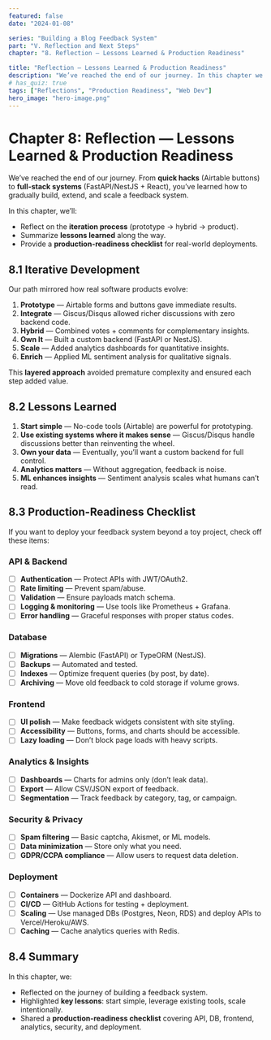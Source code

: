 ```yaml
---
featured: false
date: "2024-01-08"

series: "Building a Blog Feedback System"
part: "V. Reflection and Next Steps"
chapter: "8. Reflection — Lessons Learned & Production Readiness"

title: "Reflection — Lessons Learned & Production Readiness"
description: "We’ve reached the end of our journey. In this chapter we're going to reflect on our process, summarize lessons learned and present a checklist to make our solution production ready for the real world."
# has_quiz: true
tags: ["Reflections", "Production Readiness", "Web Dev"]
hero_image: "hero-image.png"
---
```


# Chapter 8: Reflection — Lessons Learned & Production Readiness

We’ve reached the end of our journey.
From **quick hacks** (Airtable buttons) to **full-stack systems** (FastAPI/NestJS + React), you’ve learned how to gradually build, extend, and scale a feedback system.

In this chapter, we’ll:

* Reflect on the **iteration process** (prototype → hybrid → product).
* Summarize **lessons learned** along the way.
* Provide a **production-readiness checklist** for real-world deployments.

## 8.1 Iterative Development

Our path mirrored how real software products evolve:

1. **Prototype** — Airtable forms and buttons gave immediate results.
2. **Integrate** — Giscus/Disqus allowed richer discussions with zero backend code.
3. **Hybrid** — Combined votes + comments for complementary insights.
4. **Own It** — Built a custom backend (FastAPI or NestJS).
5. **Scale** — Added analytics dashboards for quantitative insights.
6. **Enrich** — Applied ML sentiment analysis for qualitative signals.

This **layered approach** avoided premature complexity and ensured each step added value.

## 8.2 Lessons Learned

1. **Start simple** — No-code tools (Airtable) are powerful for prototyping.
2. **Use existing systems where it makes sense** — Giscus/Disqus handle discussions better than reinventing the wheel.
3. **Own your data** — Eventually, you’ll want a custom backend for full control.
4. **Analytics matters** — Without aggregation, feedback is noise.
5. **ML enhances insights** — Sentiment analysis scales what humans can’t read.

## 8.3 Production-Readiness Checklist

If you want to deploy your feedback system beyond a toy project, check off these items:

### API & Backend

* [ ] **Authentication** — Protect APIs with JWT/OAuth2.
* [ ] **Rate limiting** — Prevent spam/abuse.
* [ ] **Validation** — Ensure payloads match schema.
* [ ] **Logging & monitoring** — Use tools like Prometheus + Grafana.
* [ ] **Error handling** — Graceful responses with proper status codes.

### Database

* [ ] **Migrations** — Alembic (FastAPI) or TypeORM (NestJS).
* [ ] **Backups** — Automated and tested.
* [ ] **Indexes** — Optimize frequent queries (by post, by date).
* [ ] **Archiving** — Move old feedback to cold storage if volume grows.

### Frontend

* [ ] **UI polish** — Make feedback widgets consistent with site styling.
* [ ] **Accessibility** — Buttons, forms, and charts should be accessible.
* [ ] **Lazy loading** — Don’t block page loads with heavy scripts.

### Analytics & Insights

* [ ] **Dashboards** — Charts for admins only (don’t leak data).
* [ ] **Export** — Allow CSV/JSON export of feedback.
* [ ] **Segmentation** — Track feedback by category, tag, or campaign.

### Security & Privacy

* [ ] **Spam filtering** — Basic captcha, Akismet, or ML models.
* [ ] **Data minimization** — Store only what you need.
* [ ] **GDPR/CCPA compliance** — Allow users to request data deletion.

### Deployment

* [ ] **Containers** — Dockerize API and dashboard.
* [ ] **CI/CD** — GitHub Actions for testing + deployment.
* [ ] **Scaling** — Use managed DBs (Postgres, Neon, RDS) and deploy APIs to Vercel/Heroku/AWS.
* [ ] **Caching** — Cache analytics queries with Redis.

## 8.4 Summary

In this chapter, we:

* Reflected on the journey of building a feedback system.
* Highlighted **key lessons**: start simple, leverage existing tools, scale intentionally.
* Shared a **production-readiness checklist** covering API, DB, frontend, analytics, security, and deployment.

